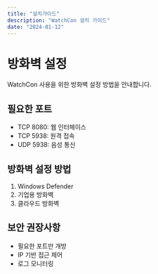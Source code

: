 ```yaml
---
title: "설치가이드"
description: "WatchCon 설치 가이드"
date: "2024-01-12"
---
```


# 방화벽 설정

WatchCon 사용을 위한 방화벽 설정 방법을 안내합니다.

## 필요한 포트

- TCP 8080: 웹 인터페이스
- TCP 5938: 원격 접속
- UDP 5938: 음성 통신

## 방화벽 설정 방법

1. Windows Defender
2. 기업용 방화벽
3. 클라우드 방화벽

## 보안 권장사항

- 필요한 포트만 개방
- IP 기반 접근 제어
- 로그 모니터링
